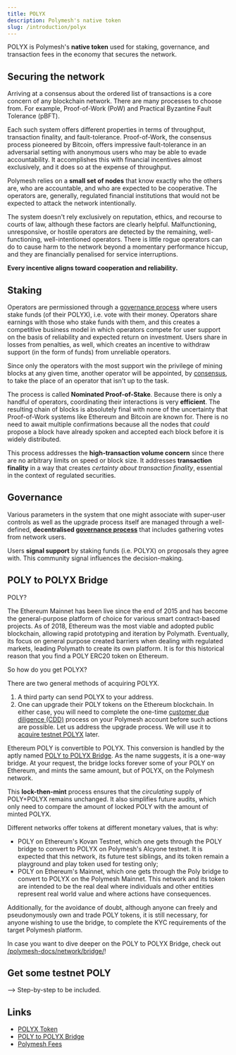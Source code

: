 ```yaml
---
title: POLYX
description: Polymesh's native token
slug: /introduction/polyx
---
```



POLYX is Polymesh's **native token** used for staking, governance, and transaction fees in the economy that secures the network.

## Securing the network

Arriving at a consensus about the ordered list of transactions is a core concern of any blockchain network. There are many processes to choose from. For example, Proof-of-Work (PoW) and Practical Byzantine Fault Tolerance (pBFT).

Each such system offers different properties in terms of throughput, transaction finality, and fault-tolerance. Proof-of-Work, the consensus process pioneered by Bitcoin, offers impressive fault-tolerance in an adversarial setting with anonymous users who may be able to evade accountability. It accomplishes this with financial incentives almost exclusively, and it does so at the expense of throughput.

Polymesh relies on a **small set of nodes** that know exactly who the others are, who are accountable, and who are expected to be cooperative. The operators are, generally, regulated financial institutions that would not be expected to attack the network intentionally.

The system doesn't rely exclusively on reputation, ethics, and recourse to courts of law, although these factors are clearly helpful. Malfunctioning, unresponsive, or hostile operators are detected by the remaining, well-functioning, well-intentioned operators. There is little rogue operators can do to cause harm to the network beyond a momentary performance hiccup, and they are financially penalised for service interruptions.

**Every incentive aligns toward cooperation and reliability.**

## Staking

Operators are permissioned through a [governance process](/introduction/governance) where users stake funds (of their POLYX), i.e. vote with their money. Operators share earnings with those who stake funds with them, and this creates a competitive business model in which operators compete for user support on the basis of reliability and expected return on investment. Users share in losses from penalties, as well, which creates an incentive to withdraw support (in the form of funds) from unreliable operators.

Since only the operators with the most support win the privilege of mining blocks at any given time, another operator will be appointed, by [consensus](/polymesh-docs/network/consensus/), to take the place of an operator that isn't up to the task.

The process is called **Nominated Proof-of-Stake**. Because there is only a handful of operators, coordinating their interactions is very **efficient**. The resulting chain of blocks is absolutely final with none of the uncertainty that Proof-of-Work systems like Ethereum and Bitcoin are known for. There is no need to await multiple confirmations because all the nodes that _could_ propose a block have already spoken and accepted each block before it is widely distributed.

This process addresses the **high-transaction volume concern** since there are no arbitrary limits on speed or block size. It addresses **transaction finality** in a way that creates _certainty about transaction finality_, essential in the context of regulated securities.

## Governance

Various parameters in the system that one might associate with super-user controls as well as the upgrade process itself are managed through a well-defined, **decentralised [governance process](/introduction/governance)** that includes gathering votes from network users.

Users **signal support** by staking funds (i.e. POLYX) on proposals they agree with. This community signal influences the decision-making.

## POLY to POLYX Bridge

POLY?

The Ethereum Mainnet has been live since the end of 2015 and has become the general-purpose platform of choice for various smart contract-based projects. As of 2018, Ethereum was the most viable and adopted public blockchain, allowing rapid prototyping and iteration by Polymath. Eventually, its focus on general purpose created barriers when dealing with regulated markets, leading Polymath to create its own platform. It is for this historical reason that you find a POLY ERC20 token on Ethereum.

So how do you get POLYX?

There are two general methods of acquiring POLYX. 
1. A third party can send POLYX to your address.
2. One can upgrade their POLY tokens on the Ethereum blockchain. 
In either case, you will need to complete the one-time [customer due diligence (CDD)](/quickstart/verification-with-cdd) process on your Polymesh account before such actions are possible. 
Let us address the upgrade process. We will use it to [acquire testnet POLYX](/quickstart/quickstart-polyx) later.

Ethereum POLY is convertible to POLYX. This conversion is handled by the aptly named [POLY to POLYX Bridge](/polymesh-docs/network/bridge). As the name suggests, it is a one-way bridge. At your request, the bridge locks forever some of your POLY on Ethereum, and mints the same amount, but of POLYX, on the Polymesh network.

This **lock-then-mint** process ensures that the _circulating_ supply of POLY+POLYX remains unchanged. It also simplifies future audits, which only need to compare the amount of locked POLY with the amount of minted POLYX.

Different networks offer tokens at different monetary values, that is why:

* POLY on Ethereum's Kovan Testnet, which one gets through the POLY bridge to convert to POLYX on Polymesh's Alcyone testnet. It is expected that this network, its future test siblings, and its token remain a playground and play token used for testing only;
* POLY on Ethereum's Mainnet, which one gets through the Poly bridge to convert to POLYX on the Polymesh Mainnet. This network and its token are intended to be the real deal where individuals and other entities represent real world value and where actions have consequences.

Additionally, for the avoidance of doubt, although anyone can freely and pseudonymously own and trade POLY tokens, it is still necessary, for anyone wishing to use the bridge, to complete the KYC requirements of the target Polymesh platform.

<HighlightBox type="tip">

In case you want to dive deeper on the POLY to POLYX Bridge, check out [/polymesh-docs/network/bridge/](/polymesh-docs/network/bridge/)!

</HighlightBox>

## Get some testnet POLY

--> Step-by-step to be included.

## Links

- [POLYX Token](/polymesh-docs/network/polyx/)
- [POLY to POLYX Bridge](/polymesh-docs/network/bridge/)
- [Polymesh Fees](/polymesh-docs/network/fees/)
